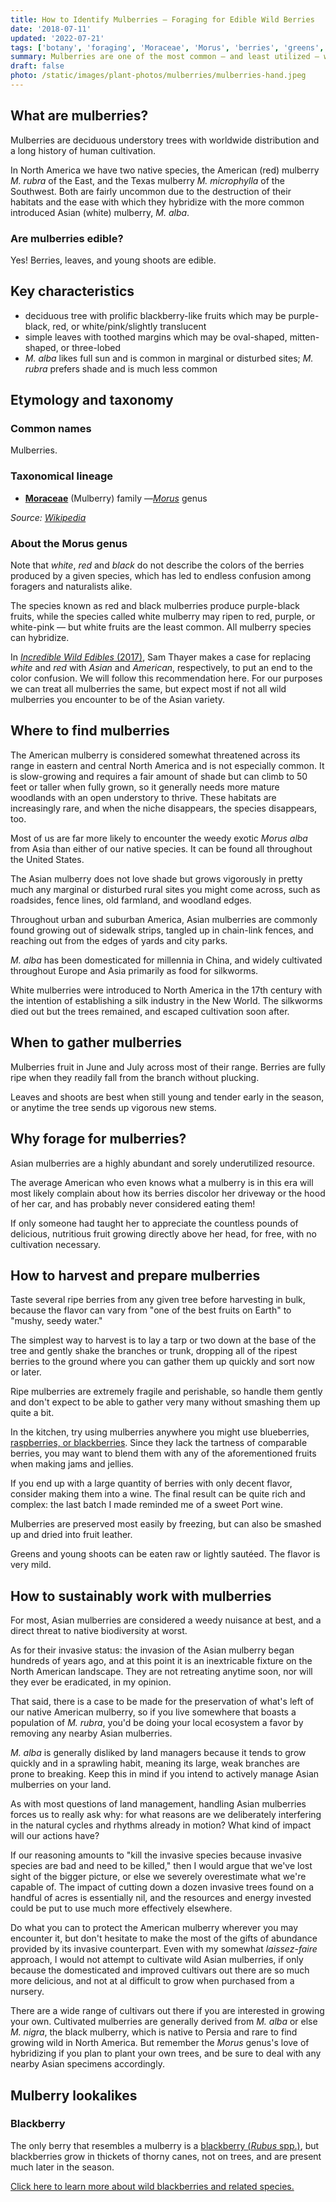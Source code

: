 ```yaml
---
title: How to Identify Mulberries — Foraging for Edible Wild Berries
date: '2018-07-11'
updated: '2022-07-21'
tags: ['botany', 'foraging', 'Moraceae', 'Morus', 'berries', 'greens', 'summer']
summary: Mulberries are one of the most common — and least utilized — wild berries found throughout urban and suburban areas all around the world.
draft: false
photo: /static/images/plant-photos/mulberries/mulberries-hand.jpeg
---
```



<div className="rounded-lg bg-gray-100 p-4 dark:bg-gray-800">
  <TOCInline toc={props.toc} toHeading={3} asDisclosure />
</div>

## What are mulberries?

Mulberries are deciduous understory trees with worldwide distribution and a long history of human cultivation.

In North America we have two native species, the American (red) mulberry _M. rubra_ of the East, and the Texas mulberry _M. microphylla_ of the Southwest. Both are fairly uncommon due to the destruction of their habitats and the ease with which they hybridize with the more common introduced Asian (white) mulberry, _M. alba_.

### Are mulberries edible?

Yes! Berries, leaves, and young shoots are edible.

## Key characteristics

- deciduous tree with prolific blackberry-like fruits which may be purple-black, red, or white/pink/slightly translucent
- simple leaves with toothed margins which may be oval-shaped, mitten-shaped, or three-lobed
- _M. alba_ likes full sun and is common in marginal or disturbed sites; _M. rubra_ prefers shade and is much less common

<Photo
  photo="/static/images/plant-photos/mulberries/mulberries-tree.jpeg"
  desc="Early in the season, a mulberry tree will be packed full of multicolored berries."
/>

## Etymology and taxonomy

### Common names

Mulberries.

### Taxonomical lineage

- [**Moraceae**](/tags/moraceae/) (Mulberry) family
  —[_Morus_](/tags/morus/) genus

_Source: [Wikipedia](https://en.wikipedia.org/wiki/Morus)_

### About the Morus genus

Note that _white_, _red_ and _black_ do not describe the colors of the berries produced by a given species, which has led to endless confusion among foragers and naturalists alike.

The species known as red and black mulberries produce purple-black fruits, while the species called white mulberry may ripen to red, purple, or white-pink — but white fruits are the least common. All mulberry species can hybridize.

In [_Incredible Wild Edibles_ (2017)](https://amzn.to/3EPy2P8), Sam Thayer makes a case for replacing _white_ and _red_ with _Asian_ and _American_, respectively, to put an end to the color confusion. We will follow this recommendation here. For our purposes we can treat all mulberries the same, but expect most if not all wild mulberries you encounter to be of the Asian variety.

## Where to find mulberries

The American mulberry is considered somewhat threatened across its range in eastern and central North America and is not especially common. It is slow-growing and requires a fair amount of shade but can climb to 50 feet or taller when fully grown, so it generally needs more mature woodlands with an open understory to thrive. These habitats are increasingly rare, and when the niche disappears, the species disappears, too.

Most of us are far more likely to encounter the weedy exotic _Morus alba_ from Asia than either of our native species. It can be found all throughout the United States.

The Asian mulberry does not love shade but grows vigorously in pretty much any marginal or disturbed rural sites you might come across, such as roadsides, fence lines, old farmland, and woodland edges.

Throughout urban and suburban America, Asian mulberries are commonly found growing out of sidewalk strips, tangled up in chain-link fences, and reaching out from the edges of yards and city parks.

_M. alba_ has been domesticated for millennia in China, and widely cultivated throughout Europe and Asia primarily as food for silkworms.

White mulberries were introduced to North America in the 17th century with the intention of establishing a silk industry in the New World. The silkworms died out but the trees remained, and escaped cultivation soon after.

<Photo
  photo="/static/images/plant-photos/mulberries/mulberries-white.jpeg"
  desc="So-called 'white' mulberries often ripen to shades of pink-purple. These berries all came from the same tree."
/>

## When to gather mulberries

Mulberries fruit in June and July across most of their range. Berries are fully ripe when they readily fall from the branch without plucking.

Leaves and shoots are best when still young and tender early in the season, or anytime the tree sends up vigorous new stems.

## Why forage for mulberries?

Asian mulberries are a highly abundant and sorely underutilized resource.

The average American who even knows what a mulberry is in this era will most likely complain about how its berries discolor her driveway or the hood of her car, and has probably never considered eating them!

If only someone had taught her to appreciate the countless pounds of delicious, nutritious fruit growing directly above her head, for free, with no cultivation necessary.

## How to harvest and prepare mulberries

Taste several ripe berries from any given tree before harvesting in bulk, because the flavor can vary from "one of the best fruits on Earth" to "mushy, seedy water."

The simplest way to harvest is to lay a tarp or two down at the base of the tree and gently shake the branches or trunk, dropping all of the ripest berries to the ground where you can gather them up quickly and sort now or later.

Ripe mulberries are extremely fragile and perishable, so handle them gently and don't expect to be able to gather very many without smashing them up quite a bit.

In the kitchen, try using mulberries anywhere you might use blueberries, [raspberries, or blackberries](/plants/wild-raspberries-blackberries-edible/). Since they lack the tartness of comparable berries, you may want to blend them with any of the aforementioned fruits when making jams and jellies.

If you end up with a large quantity of berries with only decent flavor, consider making them into a wine. The final result can be quite rich and complex: the last batch I made reminded me of a sweet Port wine.

Mulberries are preserved most easily by freezing, but can also be smashed up and dried into fruit leather.

Greens and young shoots can be eaten raw or lightly sautéed. The flavor is very mild.

<Photo
  photo="/static/images/plant-photos/mulberries/mulberries-edible.jpeg"
  desc="Ripe mulberries are often found waiting underneath leaves, where birds are less likely to grab them."
/>

## How to sustainably work with mulberries

For most, Asian mulberries are considered a weedy nuisance at best, and a direct threat to native biodiversity at worst.

As for their invasive status: the invasion of the Asian mulberry began hundreds of years ago, and at this point it is an inextricable fixture on the North American landscape. They are not retreating anytime soon, nor will they ever be eradicated, in my opinion.

That said, there is a case to be made for the preservation of what's left of our native American mulberry, so if you live somewhere that boasts a population of _M. rubra_, you'd be doing your local ecosystem a favor by removing any nearby Asian mulberries.

_M. alba_ is generally disliked by land managers because it tends to grow quickly and in a sprawling habit, meaning its large, weak branches are prone to breaking. Keep this in mind if you intend to actively manage Asian mulberries on your land.

As with most questions of land management, handling Asian mulberries forces us to really ask why: for what reasons are we deliberately interfering in the natural cycles and rhythms already in motion? What kind of impact will our actions have?

If our reasoning amounts to "kill the invasive species because invasive species are bad and need to be killed," then I would argue that we've lost sight of the bigger picture, or else we severely overestimate what we're capable of. The impact of cutting down a dozen invasive trees found on a handful of acres is essentially nil, and the resources and energy invested could be put to use much more effectively elsewhere.

Do what you can to protect the American mulberry wherever you may encounter it, but don't hesitate to make the most of the gifts of abundance provided by its invasive counterpart.
Even with my somewhat _laissez-faire_ approach, I would not attempt to cultivate wild Asian mulberries, if only because the domesticated and improved cultivars out there are so much more delicious, and not at al difficult to grow when purchased from a nursery.

There are a wide range of cultivars out there if you are interested in growing your own. Cultivated mulberries are generally derived from _M. alba_ or else _M. nigra_, the black mulberry, which is native to Persia and rare to find growing wild in North America. But remember the _Morus_ genus's love of hybridizing if you plan to plant your own trees, and be sure to deal with any nearby Asian specimens accordingly.

## Mulberry lookalikes

### Blackberry

The only berry that resembles a mulberry is a [blackberry (_Rubus_ spp.)](/plants/edible-wild-raspberries-blackberries/), but blackberries grow in thickets of thorny canes, not on trees, and are present much later in the season.

<Photo
  photo="/static/images/plant-photos/brambleberries/brambleberries-blackberries.jpeg"
  desc="[Blackberry](/plants/wild-raspberries-blackberries-edible/) canes can grow large, but never as large as a tree—and the thorns are a dead giveaway. Still, not a bad find!"
/>

[Click here to learn more about wild blackberries and related species.](/plants/wild-raspberries-blackberries-edible/)

<BookCTA />
